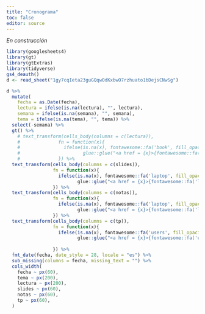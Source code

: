 ```yaml
---
title: "Cronograma"
toc: false
editor: source
---
```


*En construcción*

```r
library(googlesheets4)
library(gt)
library(gtExtras)
library(tidyverse)
gs4_deauth()
d <- read_sheet("1gy7cqIeta23guGQqwOdKxbwO7rzhuato1bDejsCNwSg")
```

```r
d %>% 
  mutate(
    fecha = as.Date(fecha),
    lectura = ifelse(is.na(lectura), "", lectura),
    semana = ifelse(is.na(semana), "", semana),
    tema = ifelse(is.na(tema), "", tema)) %>%
  select(-semana) %>% 
  gt() %>%
    # text_transform(cells_body(columns = c(lectura)),
    #              fn = function(x){
    #                ifelse(is.na(x), fontawesome::fa('book', fill_opacity = 0.1), 
    #                       glue::glue("<a href = {x}>{fontawesome::fa('book')}</a>"))
    #              }) %>%
  text_transform(cells_body(columns = c(slides)),
                 fn = function(x){
                   ifelse(is.na(x), fontawesome::fa('laptop', fill_opacity = 0.1), 
                          glue::glue("<a href = {x}>{fontawesome::fa('laptop')}</a>"))
                 }) %>%
  text_transform(cells_body(columns = c(notas)),
                 fn = function(x){
                   ifelse(is.na(x), fontawesome::fa('laptop', fill_opacity = 0.1), 
                          glue::glue("<a href = {x}>{fontawesome::fa('laptop')}</a>"))
                 }) %>%
  text_transform(cells_body(columns = c(tp)),
                 fn = function(x){
                   ifelse(is.na(x), fontawesome::fa('users', fill_opacity = 0.1),
                          glue::glue("<a href = {x}>{fontawesome::fa('users')}</a>"))
                   
                 }) %>%
  fmt_date(fecha, date_style = 28, locale = "es") %>%
  sub_missing(columns = fecha, missing_text = "") %>% 
  cols_width(
    fecha ~ px(60),
    tema ~ px(200),
    lectura ~ px(200),
    slides ~ px(60),
    notas ~ px(60),
    tp ~ px(60),
  )
```

